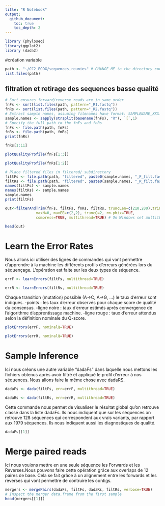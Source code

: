 ```yaml
---
title: "R Notebook"
output: 
  github_document:
    toc: true
    toc_depth: 2
---
```


```r
library (phyloseq)
library(ggplot2)
library (dada2)
```

#création variable
```r
path <- "~/CC2_ECOG/sequences_reunies" # CHANGE ME to the directory containing the fastq files after unzipping.
list.files(path)
```
## filtration et retirage des sequences basse qualité
```r
# Sort ensures forward/reverse reads are in same order
fnFs <- sort(list.files(path, pattern="_R1.fastq"))
fnRs <- sort(list.files(path, pattern="_R2.fastq"))
# Extract sample names, assuming filenames have format: SAMPLENAME_XXX.fastq
sample.names <- sapply(strsplit(basename(fnFs), "R"), `[`,1)
# Specify the full path to the fnFs and fnRs
fnFs <- file.path(path, fnFs)
fnRs <- file.path(path, fnRs)
print(fnRs)
```

```r
fnRs[1:11]
```

```r
plotQualityProfile(fnFs[1:3])
```



```r
plotQualityProfile(fnRs[1:2])
```

```r
# Place filtered files in filtered/ subdirectory
filtFs <- file.path(path, "filtered", paste0(sample.names, "_F_filt.fastq.gz"))
filtRs <- file.path(path, "filtered", paste0(sample.names, "_R_filt.fastq.gz"))
names(filtFs) <- sample.names
names(filtRs) <- sample.names
sample.names
print(filtFs)
```

```r
out<-filterAndTrim(fnFs, filtFs, fnRs, filtRs, truncLen=c(210,200),trimLeft=c(21),
              maxN=0, maxEE=c(2,2), truncQ=2, rm.phix=TRUE,
              compress=TRUE, multithread=TRUE) # On Windows set multithread=FALSE
```

```r
head(out)
```
# Learn the Error Rates
 Nous allons ici utiliser des lignes de commandes qui vont permettre d'apprendre à la machine les différents profils d'erreurs générées lors du séquençage. L'opération est faite sur les deux types de séquence.
 
```r
errF <- learnErrors(filtFs, multithread=TRUE)
```

```r
errR <- learnErrors(filtRs, multithread=TRUE)
```
Chaque transition (mutation) possible (A→C, A→G, ...) le taux d'erreur sont indiqués. 
-points : les taux d'erreur observés pour chaque score de qualité du consensus. 
-ligne noire : taux d'erreur estimés après convergence de l'algorithme d'apprentissage machine. 
-ligne rouge : taux d'erreur attendus selon la définition nominale du Q-score.
```r
plotErrors(errF, nominalQ=TRUE)
```
```r
plotErrors(errR, nominalQ=TRUE)
```
# Sample Inference
Ici nous créons une autre variable "dadaFs" dans laquelle nous mettons les fichiers obtenus après avoir filtré et appliqué le profil d'erreur à nos séquences. Nous allons faire la même chose avec dadaRS.

```r
dadaFs <- dada(filtFs, err=errF, multithread=TRUE)
```
```r
dadaRs <- dada(filtRs, err=errR, multithread=TRUE)
```
Cette commande nous permet de visualiser le résultat global qu'on retrouve classé dans la liste dadaFs. Ils nous indiquent que sur les séquences on retrouve 128 séquences qui correspondent aux vrais variants, par rapport aux 1979 séquences. Ils nous indiquent aussi les diagnostiques de qualité.
```r
dadaFs[[1]]
```
# Merge paired reads
Ici nous voulons mettre en une seule séquence les Forwards et les Reverses.Nous pouvons faire cette opération grâce aux overlaps de 12 paires de base. Cela se fait grâce à un alignement entre les forwards et les reverses qui vont permettre de contruire les contigs.
```r
mergers <- mergePairs(dadaFs, filtFs, dadaRs, filtRs, verbose=TRUE)
# Inspect the merger data.frame from the first sample
head(mergers[[1]])
```


